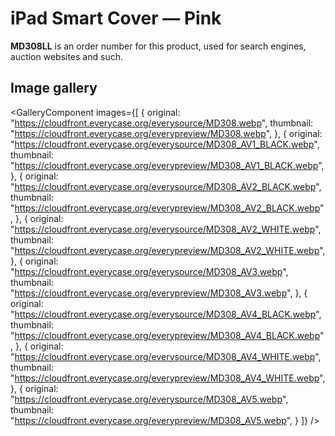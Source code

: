 
# iPad Smart Cover — Pink

<Callout type='info' emoji='👉🏻'>**MD308LL** is an order number for this product, used for search engines, auction websites and such.</Callout>

## Image gallery

<GalleryComponent
    images={[
      {
        original: "https://cloudfront.everycase.org/everysource/MD308.webp",
        thumbnail: "https://cloudfront.everycase.org/everypreview/MD308.webp",
      },
      {
        original: "https://cloudfront.everycase.org/everysource/MD308_AV1_BLACK.webp",
        thumbnail: "https://cloudfront.everycase.org/everypreview/MD308_AV1_BLACK.webp",
      },
      {
        original: "https://cloudfront.everycase.org/everysource/MD308_AV2_BLACK.webp",
        thumbnail: "https://cloudfront.everycase.org/everypreview/MD308_AV2_BLACK.webp",
      },
      {
        original: "https://cloudfront.everycase.org/everysource/MD308_AV2_WHITE.webp",
        thumbnail: "https://cloudfront.everycase.org/everypreview/MD308_AV2_WHITE.webp",
      },
      {
        original: "https://cloudfront.everycase.org/everysource/MD308_AV3.webp",
        thumbnail: "https://cloudfront.everycase.org/everypreview/MD308_AV3.webp",
      },
      {
        original: "https://cloudfront.everycase.org/everysource/MD308_AV4_BLACK.webp",
        thumbnail: "https://cloudfront.everycase.org/everypreview/MD308_AV4_BLACK.webp",
      },
      {
        original: "https://cloudfront.everycase.org/everysource/MD308_AV4_WHITE.webp",
        thumbnail: "https://cloudfront.everycase.org/everypreview/MD308_AV4_WHITE.webp",
      },
      {
        original: "https://cloudfront.everycase.org/everysource/MD308_AV5.webp",
        thumbnail: "https://cloudfront.everycase.org/everypreview/MD308_AV5.webp",
      }
    ]}
  />
